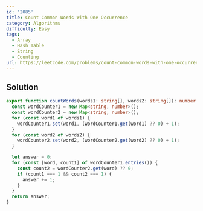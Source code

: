 ```yaml
---
id: '2085'
title: Count Common Words With One Occurrence
category: Algorithms
difficulty: Easy
tags:
  - Array
  - Hash Table
  - String
  - Counting
url: https://leetcode.com/problems/count-common-words-with-one-occurrence
---
```


## Solution

```typescript showLineNumbers
export function countWords(words1: string[], words2: string[]): number {
  const wordCounter1 = new Map<string, number>();
  const wordCounter2 = new Map<string, number>();
  for (const word1 of words1) {
    wordCounter1.set(word1, (wordCounter1.get(word1) ?? 0) + 1);
  }
  for (const word2 of words2) {
    wordCounter2.set(word2, (wordCounter2.get(word2) ?? 0) + 1);
  }

  let answer = 0;
  for (const [word, count1] of wordCounter1.entries()) {
    const count2 = wordCounter2.get(word) ?? 0;
    if (count1 === 1 && count2 === 1) {
      answer += 1;
    }
  }
  return answer;
}
```

